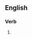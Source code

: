 ==English==

===Verb===
{{head|en|present participle}}

# {{present participle of|endorse|lang=en|nocat=1}}